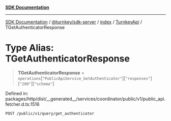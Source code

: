 [**SDK Documentation**](../../../../../../README.mdx)

***

[SDK Documentation](../../../../../../packages.mdx) / [@turnkey/sdk-server](../../../../README.mdx) / [index](../../../README.mdx) / [TurnkeyApi](../README.mdx) / TGetAuthenticatorResponse

# Type Alias: TGetAuthenticatorResponse

> **TGetAuthenticatorResponse** = `operations`\[`"PublicApiService_GetAuthenticator"`\]\[`"responses"`\]\[`"200"`\]\[`"schema"`\]

Defined in: packages/http/dist/\_\_generated\_\_/services/coordinator/public/v1/public\_api.fetcher.d.ts:1516

`POST /public/v1/query/get_authenticator`
